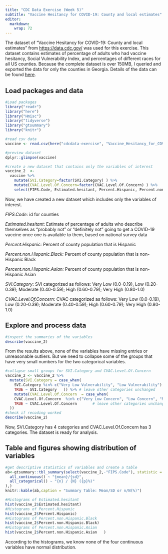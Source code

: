 ---
title: "CDC Data Exercise (Week 5)"
subtitle: "Vaccine Hesitancy for COVID-19: County and local estimates"
editor: 
  markdown: 
    wrap: 72
---

The dataset of "Vaccine Hesitancy for COVID-19: County and local
estimates" from <https://data.cdc.gov/> was used for this exercise. This
dataset contains estimates of percentage of adults who had vaccine
hesitancy, Social Vulnerability Index, and percentages of different
races for all US counties. Because the complete dataset is over 150MB, I
queried and exported the data for only the counties in Georgia. Details
of the data can be found [here](#0){style="font-size: 11pt;"}.

## Load packages and data

```{r}
#Load packages 
library("readr")
library("here")
library("Hmisc")
library("tidyverse")
library("gtsummary")
library("knitr")

#read csv data
vaccine <- read.csv(here("cdcdata-exercise", "Vaccine_Hesitancy_for_COVID-19__County_and_local_estimates_20240206.csv"))

#preview dataset
dplyr::glimpse(vaccine) 

#create a new dataset that contains only the variables of interest
vaccine_2  <- 
  vaccine %>% 
    mutate(SVI.Category=factor(SVI.Category) ) %>%
    mutate(CVAC.Level.Of.Concern=factor(CVAC.Level.Of.Concern) ) %>%
    select(FIPS.Code, Estimated.hesitant, Percent.Hispanic, Percent.non.Hispanic.Black, Percent.non.Hispanic.Asian, SVI.Category , CVAC.Level.Of.Concern)
```

Now, we have created a new dataset which includes only the variables of
interest.

*FIPS.Code*: id for counties

*Estimated.hesitant*: Estimate of percentage of adults who describe
themselves as “probably not” or “definitely not” going to get a COVID-19
vaccine once one is available to them, based on national survey data

*Percent.Hispanic:* Percent of county population that is Hispanic

*Percent.non.Hispanic.Black:* Percent of county population that is
non-Hispanic Black

*Percent.non.Hispanic.Asian:* Percent of county population that is
non-Hispanic Asian

*SVI.Category*: SVI categorized as follows: Very Low (0.0-0.19), Low
(0.20-0.39); Moderate (0.40-0.59); High (0.60-0.79); Very High
(0.80-1.0)

*CVAC.Level.Of.Concern*: CVAC categorized as follows: Very Low
(0.0-0.19), Low (0.20-0.39); Moderate (0.40-0.59); High (0.60-0.79);
Very High (0.80-1.0)

## Explore and process data

```{r}
#inspect the summaries of the variables
describe(vaccine_2)
```

From the results above, none of the variables have missing entries or
unreasonable outliers. But we need to collapse some of the groups that
have very small numbers for the two categorical variables.

```{r}
#collapse small groups for SVI.Category and CVAC.Level.Of.Concern 
vaccine_2 <- vaccine_2 %>%
  mutate(SVI.Category = case_when(
    SVI.Category %in% c("Very Low Vulnerability", "Low Vulnerability") ~ "Low/Very Low",                            # combine Low and Very Low  
    TRUE ~ SVI.Category   )) %>% # leave other categories unchanged
    mutate(CVAC.Level.Of.Concern  = case_when(
    CVAC.Level.Of.Concern  %in% c("Very Low Concern", "Low Concern", "Moderate Concern") ~ "Very Low/Low/Moderate",   # combine Very Low, Low and Moderate
    TRUE ~ CVAC.Level.Of.Concern       # leave other categories unchanged
  ))
#check if recoding worked
describe(vaccine_2)
```

Now, SVI.Category has 4 categories and CVAC.Level.Of.Concern has 3
categories. The dataset is ready for analysis.

## Table and figures showing distribution of variables

```{r}
#get descriptive statistics of variables and create a table
ab<-gtsummary::tbl_summary(select(vaccine_2,-"FIPS.Code"), statistic = list(
  all_continuous() ~ "{mean}/{sd}",
  all_categorical() ~ "{n} / {N} ({p}%)"
),)
knitr::kable(ab,caption = "Summary Table: Mean/SD or n/N(%)")

#Histograms of Estimated.hesitant
hist(vaccine_2$Estimated.hesitant)
#Histograms of Percent.Hispanic
hist(vaccine_2$Percent.Hispanic)
#Histograms of Percent.non.Hispanic.Black
hist(vaccine_2$Percent.non.Hispanic.Black)
#Histograms of Percent.non.Hispanic.Asian
hist(vaccine_2$Percent.non.Hispanic.Asian	)
```

According to the histograms, we know none of the four continuous
variables have normal distribution.

